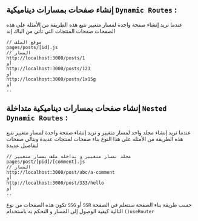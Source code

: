 
<CommonSEO title='تعلم المسارات الديناميكية Dynamic Routes' description='التعرف على Dynamic Routes في مشروع Next.js' keywords='تعلم المسارات الديناميكية Dynamic Routes, Frontend developer, Next.js'/>

<PageTutorial apiLocalUrl='next'>
<div className='mdx'>

## إنشاء صفحات بمسارات ديناميكية `Dynamic Routes` :

عندما نريد إنشاء صفحة واحدة لمسار متغيير نتبع هذه الطريقة من الأمثلة على هذه الصفحات صفحات المنتجات التي تأتي من الباك إند

```
// موقع الملف
pages/posts/[id].js
// المسار
http://localhost:3000/posts/1
أو
http://localhost:3000/posts/123
أو
http://localhost:3000/posts/1x15g
أو
..
```

## إنشاء صفحات بمسارات ديناميكية متداخلة `Nested Dynamic Routes` :

عندما نريد إنشاء مجلد واحد لمسار متغيير و نريد إنشاء صفحة واحدة لمسار متغيير نتبع هذه الطريقة من الأمثله على هذا النوع بناء صفحات لمنتجات عديدة وبتالي صفحات لتفاصيل عديدة

```
// مجلد بمسار متغيير و بداخله ملف بمسار متغيير
pages/post/[pid]/[comment].js
// المسار
http://localhost:3000/post/abc/a-comment
أو
http://localhost:3000/post/333/hello
أو
..
```
تكون هذه الصفحات من نوع `SSG` أو `SSR` حسب طريقة بناء الصفحة
سنتعلم في الصفحة التالية كيفية الوصول إلى المسار و التحكم به باستخدام `()useRouter`

</div>
</PageTutorial>